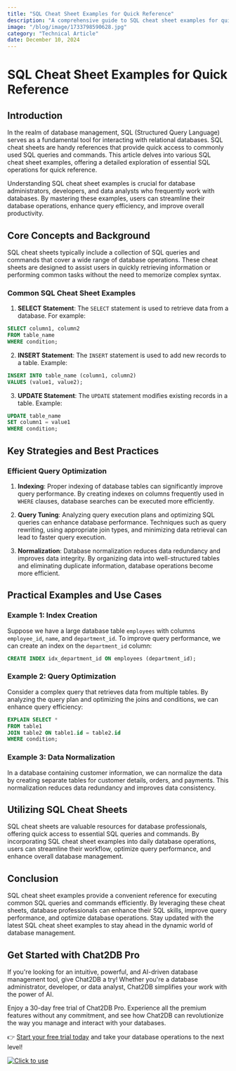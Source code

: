 ```yaml
---
title: "SQL Cheat Sheet Examples for Quick Reference"
description: "A comprehensive guide to SQL cheat sheet examples for quick reference, covering essential SQL queries and commands."
image: "/blog/image/1733798590628.jpg"
category: "Technical Article"
date: December 10, 2024
---
```


# SQL Cheat Sheet Examples for Quick Reference


<Authors date="December 10, 2024">
  <Author name="Ethan Clarke" link="https://chat2db.ai" />
</Authors>

## Introduction

In the realm of database management, SQL (Structured Query Language) serves as a fundamental tool for interacting with relational databases. SQL cheat sheets are handy references that provide quick access to commonly used SQL queries and commands. This article delves into various SQL cheat sheet examples, offering a detailed exploration of essential SQL operations for quick reference.

Understanding SQL cheat sheet examples is crucial for database administrators, developers, and data analysts who frequently work with databases. By mastering these examples, users can streamline their database operations, enhance query efficiency, and improve overall productivity.

## Core Concepts and Background

SQL cheat sheets typically include a collection of SQL queries and commands that cover a wide range of database operations. These cheat sheets are designed to assist users in quickly retrieving information or performing common tasks without the need to memorize complex syntax.

### Common SQL Cheat Sheet Examples

1. **SELECT Statement**: The `SELECT` statement is used to retrieve data from a database. For example:

```sql
SELECT column1, column2
FROM table_name
WHERE condition;
```

2. **INSERT Statement**: The `INSERT` statement is used to add new records to a table. Example:

```sql
INSERT INTO table_name (column1, column2)
VALUES (value1, value2);
```

3. **UPDATE Statement**: The `UPDATE` statement modifies existing records in a table. Example:

```sql
UPDATE table_name
SET column1 = value1
WHERE condition;
```

## Key Strategies and Best Practices

### Efficient Query Optimization

1. **Indexing**: Proper indexing of database tables can significantly improve query performance. By creating indexes on columns frequently used in `WHERE` clauses, database searches can be executed more efficiently.

2. **Query Tuning**: Analyzing query execution plans and optimizing SQL queries can enhance database performance. Techniques such as query rewriting, using appropriate join types, and minimizing data retrieval can lead to faster query execution.

3. **Normalization**: Database normalization reduces data redundancy and improves data integrity. By organizing data into well-structured tables and eliminating duplicate information, database operations become more efficient.

## Practical Examples and Use Cases

### Example 1: Index Creation

Suppose we have a large database table `employees` with columns `employee_id`, `name`, and `department_id`. To improve query performance, we can create an index on the `department_id` column:

```sql
CREATE INDEX idx_department_id ON employees (department_id);
```

### Example 2: Query Optimization

Consider a complex query that retrieves data from multiple tables. By analyzing the query plan and optimizing the joins and conditions, we can enhance query efficiency:

```sql
EXPLAIN SELECT *
FROM table1
JOIN table2 ON table1.id = table2.id
WHERE condition;
```

### Example 3: Data Normalization

In a database containing customer information, we can normalize the data by creating separate tables for customer details, orders, and payments. This normalization reduces data redundancy and improves data consistency.

## Utilizing SQL Cheat Sheets

SQL cheat sheets are valuable resources for database professionals, offering quick access to essential SQL queries and commands. By incorporating SQL cheat sheet examples into daily database operations, users can streamline their workflow, optimize query performance, and enhance overall database management.

## Conclusion

SQL cheat sheet examples provide a convenient reference for executing common SQL queries and commands efficiently. By leveraging these cheat sheets, database professionals can enhance their SQL skills, improve query performance, and optimize database operations. Stay updated with the latest SQL cheat sheet examples to stay ahead in the dynamic world of database management.


## Get Started with Chat2DB Pro

If you're looking for an intuitive, powerful, and AI-driven database management tool, give Chat2DB a try! Whether you're a database administrator, developer, or data analyst, Chat2DB simplifies your work with the power of AI.

Enjoy a 30-day free trial of Chat2DB Pro. Experience all the premium features without any commitment, and see how Chat2DB can revolutionize the way you manage and interact with your databases.

👉 [Start your free trial today](https://chat2db.ai/pricing) and take your database operations to the next level!


[![Click to use](/image/blog/bg/chat2db.jpg)](https://chat2db.ai/)
